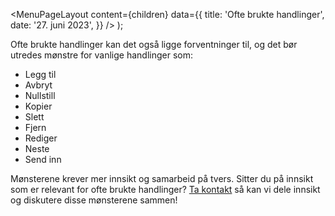 
<Meta
  title='Ofte brukte handlinger'
  description='Ofte brukte handlinger kan det også ligge forventninger til, og det bør utredes mønstre for vanlige handlinger.'
/>

  <MenuPageLayout
    content={children}
    data={{
      title: 'Ofte brukte handlinger',
      date: '27. juni 2023',
    }}
  />
);

Ofte brukte handlinger kan det også ligge forventninger til, og det bør utredes mønstre for vanlige handlinger som:

- Legg til
- Avbryt
- Nullstill
- Kopier
- Slett
- Fjern
- Rediger
- Neste
- Send inn

Mønsterene krever mer innsikt og samarbeid på tvers. Sitter du på innsikt som er relevant for ofte brukte handlinger? [Ta kontakt](mailto:designsystem@digdir.no) så kan vi dele innsikt og diskutere disse mønsterene sammen!
